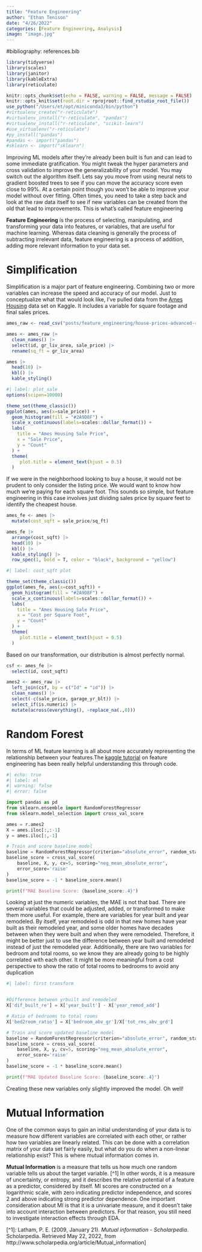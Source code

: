 ```yaml
---
title: "Feature Engineering"
author: "Ethan Tenison"
date: "4/26/2022"
categories: [Feature Engineering, Analysis]
image: "image.jpg"
---
```


#bibliography: references.bib

```r
library(tidyverse)
library(scales)
library(janitor)
library(kableExtra)
library(reticulate)

knitr::opts_chunk$set(echo = FALSE, warning = FALSE, message = FALSE)
knitr::opts_knit$set(root.dir = rprojroot::find_rstudio_root_file())
use_python("/Users/et/opt/miniconda3/bin/python")
#virtualenv_create("r-reticulate")
#virtualenv_install("r-reticulate", "pandas")
#virtualenv_install("r-reticulate", "scikit-learn")
#use_virtualenv("r-reticulate")
#py_install("pandas")
#pandas <- import("pandas")
#sklearn <- import("sklearn")
```

Improving ML models after they're already been built is fun and can lead to some immediate gratification. You might tweak the hyper parameters and cross validation to improve the generalizability of your model. You may switch out the algorithm itself. Lets say you move from using neural nets to gradient boosted trees to see if you can move the accuracy score even close to 99%. At a certain point though you won't be able to improve your model without over fitting. Often times, you need to take a step back and look at the raw data itself to see if new variables can be created from the old that lead to improvements. This is what's called feature engineering

**Feature Engineering** is the process of selecting, manipulating, and transforming your data into features, or variables, that are useful for machine learning. Whereas data cleaning is generally the process of subtracting irrelevant data, feature engineering is a process of addition, adding more relevant information to your data set.

# Simplification

Simplification is a major part of feature engineering. Combining two or more variables can increase the speed and accuracy of our model. Just to conceptualize what that would look like, I've pulled data from the [Ames Housing](https://www.kaggle.com/competitions/house-prices-advanced-regression-techniques/) data set on Kaggle. It includes a variable for square footage and final sales prices.

```r

ames_raw <- read_csv("posts/feature_engineering/house-prices-advanced-regression-techniques/train.csv")

ames <- ames_raw |> 
  clean_names() |> 
  select(id, gr_liv_area, sale_price) |>
  rename(sq_ft = gr_liv_area)

ames |> 
  head(10) |> 
  kbl() |> 
  kable_styling()
```

```r
#| label: plot_sale
options(scipen=10000)

theme_set(theme_classic())
ggplot(ames, aes(x=sale_price)) +
  geom_histogram(fill = "#2A9D8F") + 
  scale_x_continuous(labels=scales::dollar_format()) +
  labs(
    title = "Ames Housing Sale Price",
    x = "Sale Price",
    y = "Count"
  ) +
  theme(
     plot.title = element_text(hjust = 0.5)
  )
```

If we were in the neighborhood looking to buy a house, it would not be prudent to only consider the listing price. We would want to know how much we're paying for each square foot. This sounds so simple, but feature engineering in this case involves just dividing sales price by square feet to identify the cheapest house.

```r

ames_fe <- ames |> 
  mutate(cost_sqft = sale_price/sq_ft)

ames_fe |> 
  arrange(cost_sqft) |> 
  head(10) |> 
  kbl() |> 
  kable_styling() |> 
  row_spec(1, bold = T, color = "black", background = "yellow")

```

```r
#| label: cost_sqft plot

theme_set(theme_classic())
ggplot(ames_fe, aes(x=cost_sqft)) +
  geom_histogram(fill = "#2A9D8F") + 
  scale_x_continuous(labels=scales::dollar_format()) +
  labs(
    title = "Ames Housing Sale Price",
    x = "Cost per Square Foot",
    y = "Count"
  ) +
  theme(
     plot.title = element_text(hjust = 0.5)
  )

```

Based on our transformation, our distribution is almost perfectly normal.

```r

csf <- ames_fe |> 
  select(id, cost_sqft)

ames2 <- ames_raw |> 
  left_join(csf, by = c("Id" = "id")) |> 
  clean_names() |> 
  select(-c(sale_price, garage_yr_blt)) |> 
  select_if(is.numeric) |> 
  mutate(across(everything(), ~replace_na(.,0)))

```

# Random Forest

In terms of ML feature learning is all about more accurately representing the relationship between your features.The [kaggle tutorial](https://www.kaggle.com/code/ryanholbrook/what-is-feature-engineering) on feature engineering has been really helpful understanding this through code.

```python
#| echo: true
#| label: ml
#| warning: false
#| error: false

import pandas as pd
from sklearn.ensemble import RandomForestRegressor
from sklearn.model_selection import cross_val_score

ames = r.ames2
X = ames.iloc[:,:-1]
y = ames.iloc[:,-1]

# Train and score baseline model
baseline = RandomForestRegressor(criterion="absolute_error", random_state=0)
baseline_score = cross_val_score(
    baseline, X, y, cv=5, scoring="neg_mean_absolute_error",
    error_score='raise'
)
baseline_score = -1 * baseline_score.mean()

print(f"MAE Baseline Score: {baseline_score:.4}")
```

Looking at just the numeric variables, the MAE is not that bad. There are several variables that could be adjusted, added, or transformed to make them more useful. For example, there are variables for year built and year remodeled. By itself, year remodeled is odd in that new homes have year built as their remodeled year, and some older homes have decades between when they were built and when they were remodeled. Therefore, it might be better just to use the difference between year built and remodeled instead of just the remodeled year. Additionally, there are two variables for bedroom and total rooms, so we know they are already going to be highly correlated with each other. It might be more meaningful from a cost perspective to show the ratio of total rooms to bedrooms to avoid any duplication

```python
#| label: first transform


#Difference between yrbuilt and remodeled
X['dif_built_re'] = X['year_built'] - X['year_remod_add']

# Ratio of bedrooms to total rooms
X['bed2room_ratio'] = X['bedroom_abv_gr']/X['tot_rms_abv_grd']

# Train and score updated baseline model
baseline = RandomForestRegressor(criterion="absolute_error", random_state=0)
baseline_score = cross_val_score(
    baseline, X, y, cv=5, scoring="neg_mean_absolute_error",
    error_score='raise'
)
baseline_score = -1 * baseline_score.mean()

print(f"MAE Updated Baseline Score: {baseline_score:.4}")
```

Creating these new variables only slightly improved the model. Oh well!

# Mutual Information

One of the common ways to gain an initial understanding of your data is to measure how different variables are correlated with each other, or rather how two variables are linearly related. This can be done with a correlation matrix of your data set fairly easily, but what do you do when a non-linear relationship exist? This is where mutual information comes in.

**Mutual Information** is a measure that tells us how much one random variable tells us about the target variable. \[\^1\] In other words, it is a measure of uncertainty, or entropy, and it describes the relative potential of a feature as a predictor, considered by itself. MI scores are constructed on a logarithmic scale, with zero indicating predictor independence, and scores 2 and above indicating strong predictor dependence. One important consideration about MI is that it is a univariate measure, and it doesn't take into account interaction between predictors. For that reason, you still need to investigate interaction effects through EDA.

\[\^1\]: Latham, P. E. (2009, January 21). *Mutual information - Scholarpedia*. Scholarpedia. Retrieved May 22, 2022, from http://www.scholarpedia.org/article/Mutual_information\]

